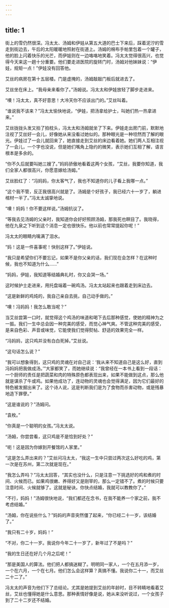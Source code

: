 ```yaml
---
---
---
```

title: 1
---



街上的雪仍然很深。冯太太、汤姆和伊娃从第五大道的巴士下来后，踩着泥泞的雪走到街边去，午后的太阳暖暖地照射在街道上。汤姆的棉布手帕里包着一个罐子，他的脸上闪着快乐的光芒，而伊娃则在一边咯咯地笑着。冯太太觉得很高兴，也觉得今天来这一趟十分重要。他们要走进医院的旋转门时，汤姆对他妹妹说：“伊娃，规矩一点！”伊娃没有回答他。

艾丝的病房在第十五层楼。门是虚掩的，汤姆敲敲门板后就进去了。

艾丝坐在床上。“我母亲来看你了。”汤姆说。冯太太和伊娃放轻了脚步走进来。

“噢！冯太太，真不好意思！大冷天你不应该出门的。”艾丝叫着。

“谁说我不该来？”冯太太愉快地说，“伊娃，把汤拿给护士，叫她们热一热拿进来。”

艾丝拢拢头发又拍了拍枕头，冯太太和汤姆就坐了下来。伊娃走出房门前，默默地注视了艾丝好一会儿，好像她从来没看过她似的。那种眼光是一种坦然而了解的眼光。伊娃过了一会儿就回来了，她直接走到艾丝的床边看着她。她们两人互相注视了一会儿，一个字也没说，但是她们嘴角上隐约的微笑，表示她们互相了解，语言根本是多余的。

“你不久后就要叫她三嫂了。”妈妈骄傲地看着这两个女孩，“艾丝，我要你知道，我们全家人都很高兴，你愿意嫁给汤姆。”

艾丝脸红了：“冯妈妈，你太客气了，我也不知道你的儿子看上我哪一点。”

“这个我不管，反正我很高兴就是了。汤姆是个好孩子，我已经六十一岁了，躺进棺材一半了。”冯太太诚挚地说。

“噢！妈妈！你不要这样说。”汤姆抗议了。

“等我去见汤姆的父亲时，我知道你会好好照顾汤姆，那我死也瞑目了。我晓得，他在九泉之下听到这个消息一定也很快乐。他以前也常常提起你呢！”

冯太太的眼睛内噙满了泪水。

“妈！这是一件喜事呢！快别这样了。”伊娃说。

“我只是希望你们不要忘记，如果不是你父亲的话，我们现在会怎样？在这种时候，我也不知道为什么……”

“妈妈，伊娃，我知道等结婚典礼时，你又会哭一场。”

这时候护士走进来，用托盘端着一碗鸡汤。冯太太站起来也跟着走到床边去。

“这是新鲜的鸡炖的，我自己亲自去挑，自己动手做的。”

“噢！冯妈妈！我怎么敢当呢？”

当艾丝尝第一口时，就觉得这个鸡汤的味道和喝下去后那种感觉，使她的精神为之一振。我们一生中总会因一种完美的感受，而觉心神气爽。不管这种完美的感受，是来自色彩、声音或味觉，它能使我们觉得熨帖、舒适的效果完全一样。

“冯妈妈，这只鸡并没有白白死掉。”艾丝说。

“这句话怎么说？”

“我可以想象得到，这只鸡的灵魂在对自己说：‘我从来不知道自己是这么好，直到冯妈妈把我做成汤。’”大家都笑了，而她继续说：“我曾经在一本书上看到一段话：一个厨师的责任是把蔬菜和肉的特殊原色都表现出来，如果不能做到这点，那么他就是谋杀了牛或鸡。如果他成功了，连动物的灵魂也会觉得满足，因为它们最好的特色被发掘出来了。这个诗人说，这是判断我们是为了食物而杀害动物，或是残暴地造下罪孽。”

“这是谁说的？”汤姆问。

“袁枚。”

“你真是一个聪明的女孩。”冯太太说。

“汤姆，你尝尝看，这只鸡是不是恰到好处？”

“呃！这是因为你嫁到开餐馆的人家里。”

“这是怎么弄出来的？”艾丝问冯太太，“我这一生中只尝过两次这么好吃的鸡，第一次是在苏州，第二次就是现在。”

“我怎么弄吗？”冯太太回答，“其实也没什么，只是注意一下挑选好的鸡和煮的时间、火候而已。如果鸡很嫩、养得好又是刚宰的，那么一定错不了。煮的时候只要注意时间、火候就够了。这就是秘诀。你快点结婚，我就可以教教你了。”

“不行，妈妈！”汤姆很快地说，“我们都还在念书，在我不能养一个家之前，我不考虑结婚。”

“汤姆，你在说些什么？”妈妈的声音突然僵了起来，“你已经二十一岁，该结婚了。”

“我只有二十岁，妈妈！”

“不对，你二十一岁。我说你今年二十一岁了，新年过了不是吗？”

“我的生日还在好几个月之后呢！”

“那是美国人的算法。他们把人都搞迷糊了。明明同一家人，一个在五月添一岁，一个在六月，一个在七月。他们怎么会这样算？真搞不懂。我说你二十一，而艾丝二十二了。”

冯太太的声音为他们下了总结论。尤其是她提到艾丝的年龄时，目不转睛地看着艾丝，艾丝也懂得她是什么意思。那种表情好像是说，她从来没听说过，一个女孩子到了二十二岁还不结婚。